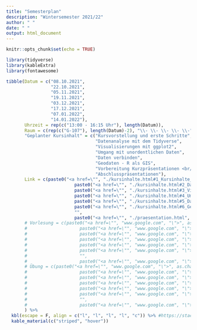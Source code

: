 ```yaml
---
title: "Semesterplan"
description: "Wintersemester 2021/22"
author: " "
date: " "
output: html_document
---
```


```r
knitr::opts_chunk$set(echo = TRUE)
```

<!-- Hier ist der Zeitplan für dieses Semester. Die Veranstaltung findet grundsätzlich in Präsenz statt.  -->

<!-- + **Leseempfehlungen** (`r fontawesome::fa("book-reader")`): Diese Seite enthält die Leseempfehlungen mit Links für das entsprechende Thema. Die Leseempfehlungen bilden die Grundlage der Kursinhalte und enthalten wichtige Erweiterungen zur Vorlesung und den Übungsaufgaben. -->

<!-- + **Vorlesung** (`r fontawesome::fa("chalkboard-teacher")`): Diese Seite enthält die Vorlesungsfolien für das entsprechende Thema. Die Vorlesung führt die einzelnen Themenblöcke ein und verbindet die verschiedenen Lerninhalte strukturell miteinander. In den Vorlesungen wird Code Schritt für Schritt erläutert und dessen Auswirkungen illustriert. -->

<!-- + **Übung** (`r fontawesome::fa("laptop-code")`): Diese Seite enthält die Übungsaufgaben sowie kompakte Musterlösungen. Die Übungsaufgaben werden gemeinsam bearbeitet. -->




```r
library(tidyverse)
library(kableExtra)
library(fontawesome)

tibble(Datum = c("08.10.2021",
                 "22.10.2021",
                 "05.11.2021",
                 "19.11.2021",
                 "03.12.2021",
                 "17.12.2021",
                 "07.01.2022",
                 "14.01.2022"),
       Uhrzeit = rep(c("13:00 - 16:15 Uhr"), length(Datum)),
       Raum = c(rep(c("G-107"), length(Datum)-2), "\\- \\- \\- \\- \\-", "G-107"),
       "Geplanter Kursinhalt" = c("Kursvorstellung und erste Schritte",
                                  "Datenanalyse mit dem Tidyverse",
                                  "Visualisierungen mit ggplot2",
                                  "Umgang mit unordentlichen Daten",
                                  "Daten verbinden",
                                  "Geodaten - R als GIS",
                                  "Vorbereitung Kurzpräsentationen <br/>(Selbstlernen)",
                                  "Abschlusspräsentationen"),
       Link = c(paste0("<a href=\"", "./kursinhalte.html#1_Kursinhalte_und_Organisatorisches", "\">", as.character(fa("list")), "</a>"),
                          paste0("<a href=\"", "./kursinhalte.html#2_Datenanalyse_mit_dem_Tidyverse", "\">", as.character(fa("list")), "</a>"),
                          paste0("<a href=\"", "./kursinhalte.html#3_Visualisierungen_mit_ggplot2", "\">", as.character(fa("list")), "</a>"),
                          paste0("<a href=\"", "./kursinhalte.html#4_Umgang_mit_unordentlichen_Daten", "\">", as.character(fa("list")), "</a>"),
                          paste0("<a href=\"", "./kursinhalte.html#5_Daten_verbinden", "\">", as.character(fa("list")), "</a>"),
                          paste0("<a href=\"", "./kursinhalte.html#6_Geodaten_-_R_als_GIS", "\">", as.character(fa("list")), "</a>"),
                          "",
                          paste0("<a href=\"", "./praesentation.html", "\">", as.character(fa("chalkboard")), "</a>"))
       # Vorlesung = c(paste0("<a href=\"", "www.google.com", "\">", as.character(fa("chalkboard-teacher")), "</a>"),
       #                    paste0("<a href=\"", "www.google.com", "\">", as.character(fa("chalkboard-teacher")), "</a>"),
       #                    paste0("<a href=\"", "www.google.com", "\">", as.character(fa("chalkboard-teacher")), "</a>"),
       #                    paste0("<a href=\"", "www.google.com", "\">", as.character(fa("chalkboard-teacher")), "</a>"),
       #                    paste0("<a href=\"", "www.google.com", "\">", as.character(fa("chalkboard-teacher")), "</a>"),
       #                    paste0("<a href=\"", "www.google.com", "\">", as.character(fa("chalkboard-teacher")), "</a>"),
       #                    "",
       #                    paste0("<a href=\"", "www.google.com", "\">", as.character(fa("chalkboard-teacher")), "</a>")),
       # Übung = c(paste0("<a href=\"", "www.google.com", "\">", as.character(fa("laptop-code")), "</a>"),
       #                    paste0("<a href=\"", "www.google.com", "\">", as.character(fa("laptop-code")), "</a>"),
       #                    paste0("<a href=\"", "www.google.com", "\">", as.character(fa("laptop-code")), "</a>"),
       #                    paste0("<a href=\"", "www.google.com", "\">", as.character(fa("laptop-code")), "</a>"),
       #                    paste0("<a href=\"", "www.google.com", "\">", as.character(fa("laptop-code")), "</a>"),
       #                    paste0("<a href=\"", "www.google.com", "\">", as.character(fa("laptop-code")), "</a>"),
       #                    "",
       #                    paste0("<a href=\"", "www.google.com", "\">", as.character(fa("laptop-code")), "</a>"))
       ) %>%
  kbl(escape = F, align = c("l", "l", "l", "l", "c")) %>% #https://stackoverflow.com/questions/53549662/how-can-i-add-a-fontawesome-icon-to-a-table-in-rmarkdown
  kable_material(c("striped", "hover")) 


```


